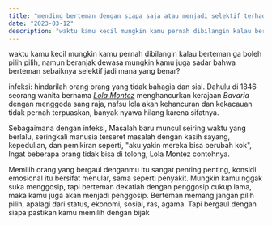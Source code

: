 ```yaml
---
title: "mending berteman dengan siapa saja atau menjadi selektif terhadap pergaulan"
date: "2023-03-12"
description: "waktu kamu kecil mungkin kamu pernah dibilangin kalau berteman ga boleh pilih pilih..."
---
```


waktu kamu kecil mungkin kamu pernah dibilangin kalau berteman ga boleh pilih pilih, namun beranjak dewasa mungkin kamu juga sadar bahwa berteman sebaiknya selektif jadi mana yang benar?

infeksi: hindarilah orang orang yang tidak bahagia dan sial. Dahulu di 1846 seorang wanita bernama [*Lola Montez*](https://en.wikipedia.org/wiki/Lola_Montez) menghancurkan kerajaan *Bavaria* dengan menggoda sang raja, nafsu lola akan kehancuran dan kekacauan tidak pernah terpuaskan, banyak nyawa hilang karena sifatnya.

Sebagaimana dengan infeksi, Masalah baru muncul seiring waktu yang berlalu, seringkali manusia terseret masalah dengan kasih sayang, kepedulian, dan pemikiran seperti, "aku yakin mereka bisa berubah kok", Ingat beberapa orang tidak bisa di tolong, Lola Montez contohnya.

Memilih orang yang bergaul denganmu itu sangat penting penting, konsidi emosional itu bersifat menular, sama seperti penyakit. Mungkin kamu nggak suka menggosip, tapi berteman dekatlah dengan penggosip cukup lama, maka kamu juga akan menjadi penggosip. Berteman memang jangan pilih pilih, apalagi dari status, ekonomi, sosial, ras, agama. Tapi bergaul dengan siapa pastikan kamu memilih dengan bijak
